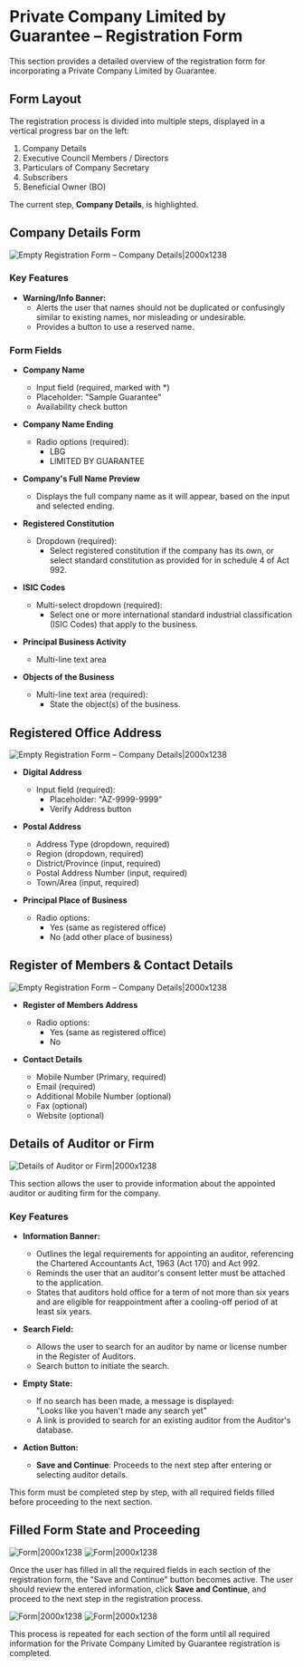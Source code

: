 # Private Company Limited by Guarantee – Registration Form

This section provides a detailed overview of the registration form for incorporating a Private Company Limited by Guarantee.

## Form Layout

The registration process is divided into multiple steps, displayed in a vertical progress bar on the left:
1. Company Details
2. Executive Council Members / Directors
3. Particulars of Company Secretary
4. Subscribers
5. Beneficial Owner (BO)

The current step, **Company Details**, is highlighted.

## Company Details Form

![Empty Registration Form – Company Details|2000x1238](/guarantee10.png)

### Key Features

- **Warning/Info Banner:**  
  - Alerts the user that names should not be duplicated or confusingly similar to existing names, nor misleading or undesirable.
  - Provides a button to use a reserved name.

### Form Fields

- **Company Name**  
  - Input field (required, marked with *)  
  - Placeholder: "Sample Guarantee" 
  - Availability check button

- **Company Name Ending**  
  - Radio options (required):
    - LBG
    - LIMITED BY GUARANTEE

- **Company's Full Name Preview**  
  - Displays the full company name as it will appear, based on the input and selected ending.

- **Registered Constitution**  
  - Dropdown (required):  
    - Select registered constitution if the company has its own, or select standard constitution as provided for in schedule 4 of Act 992.

- **ISIC Codes**  
  - Multi-select dropdown (required):  
    - Select one or more international standard industrial classification (ISIC Codes) that apply to the business.

- **Principal Business Activity**  
  - Multi-line text area

- **Objects of the Business**  
  - Multi-line text area (required):  
    - State the object(s) of the business.

## Registered Office Address

![Empty Registration Form – Company Details|2000x1238](/guarantee11.png)


- **Digital Address**  
  - Input field (required):  
    - Placeholder: "AZ-9999-9999"
    - Verify Address button

- **Postal Address**  
  - Address Type (dropdown, required)
  - Region (dropdown, required)
  - District/Province (input, required)
  - Postal Address Number (input, required)
  - Town/Area (input, required)

- **Principal Place of Business**  
  - Radio options:  
    - Yes (same as registered office)
    - No (add other place of business)

## Register of Members & Contact Details

![Empty Registration Form – Company Details|2000x1238](/guarantee12.png)

- **Register of Members Address**  
  - Radio options:  
    - Yes (same as registered office)
    - No

- **Contact Details**  
  - Mobile Number (Primary, required)
  - Email (required)
  - Additional Mobile Number (optional)
  - Fax (optional)
  - Website (optional)

## Details of Auditor or Firm

![Details of Auditor or Firm|2000x1238](/guarantee13.png)

This section allows the user to provide information about the appointed auditor or auditing firm for the company.

### Key Features

- **Information Banner:**  
  - Outlines the legal requirements for appointing an auditor, referencing the Chartered Accountants Act, 1963 (Act 170) and Act 992.
  - Reminds the user that an auditor's consent letter must be attached to the application.
  - States that auditors hold office for a term of not more than six years and are eligible for reappointment after a cooling-off period of at least six years.

- **Search Field:**  
  - Allows the user to search for an auditor by name or license number in the Register of Auditors.
  - Search button to initiate the search.

- **Empty State:**  
  - If no search has been made, a message is displayed:  
    "Looks like you haven't made any search yet"
  - A link is provided to search for an existing auditor from the Auditor's database.

- **Action Button:**  
  - **Save and Continue**: Proceeds to the next step after entering or selecting auditor details.

This form must be completed step by step, with all required fields filled before proceeding to the next section.

## Filled Form State and Proceeding

![Form|2000x1238](/guarantee14.png)
![Form|2000x1238](/guarantee15.png)

Once the user has filled in all the required fields in each section of the registration form, the "Save and Continue" button becomes active. The user should review the entered information, click **Save and Continue**, and proceed to the next step in the registration process.

![Form|2000x1238](/guarantee16.png)
![Form|2000x1238](/guarantee17.png)

This process is repeated for each section of the form until all required information for the Private Company Limited by Guarantee registration is completed.
